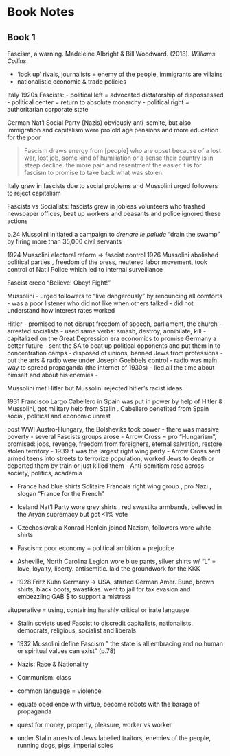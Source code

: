 
# Book Notes



## Book 1

Fascism, a warning. Madeleine Albright & Bill Woodward. (2018). _Williams Collins_.

- 'lock up' rivals, journalists = enemy of the people, immigrants are villains
- nationalistic economic & trade policies

Italy 1920s Fascists:
- political left = advocated dictatorship of dispossessed
- political center = return to absolute monarchy
- political right = authoritarian corporate state 

German Nat'l Social Party {Nazis}
obviously anti-semite, but also immigration and capitalism
were pro old age pensions and more education for the poor


> Fascism draws energy from [people] who are upset because of a lost war, lost job, some kind of humiliation or a sense their country is in steep decline. the more pain and resentment the easier it is for fascism to promise to take back what was stolen.

Italy grew in fascists due to social problems and Mussolini urged followers to reject capitalism

Fascists vs Socialists:
fascists grew in jobless volunteers who trashed newspaper offices, beat up workers and peasants and police ignored these actions


p.24 Mussolini initiated a campaign to _drenare le palude_ "drain the swamp" by firing more than 35,000 civil servants

1924 Mussolini electoral reform => fascist control
1926 Mussolini abolished political parties , freedom of the press, neutered labor movement, took control of Nat'l Police which led to internal surveillance

Fascist credo "Believe! Obey! Fight!"

Mussolini 
- urged followers to "live dangerously" by renouncing all comforts 
- was a poor listener who did not like when others talked
- did not understand how interest rates worked 


Hitler
- promised to not disrupt freedom of speech, parliament, the church
- arrested socialists
- used same verbs: smash, destroy, annihilate, kill
- capitalized on the Great Depression era economics to promise Germany a better future
- sent the SA to beat up political opponents and put them in to concentration camps
- disposed of unions, banned Jews from professions
- put the arts & radio were under Joseph Goebbels control
- radio was main way to spread propaganda (the internet of 1930s)
- lied all the time about himself and about his enemies
- 

Mussolini met Hitler but Mussolini rejected hitler's racist ideas

1931 Francisco Largo Cabellero in Spain was put in power by help of Hitler & Mussolini, got military help from Stalin . Cabellero benefited from Spain social, political and economic unrest 


post WWI Austro-Hungary, the Bolsheviks took power 
- there was massive poverty
- several Fascists groups arose
- Arrow Cross = pro "Hungarism", promised: jobs, revenge, freedom from foreigners, eternal salvation, restore stolen territory
- 1939 it was the largest right wing party
- Arrow Cross sent armed teens into streets to terrorize population, worked Jews to death or deported them by train or just killed them
- Anti-semitism rose across society, politics, academia


- France had blue shirts Solitaire Francais right wing group , pro Nazi , slogan "France for the French"

- Iceland Nat'l Party wore grey shirts , red swastika armbands, believed in the Aryan supremacy but got <1% vote

- Czechoslovakia Konrad Henlein joined Nazism, followers wore white shirts

- Fascism: poor economy + political ambition + prejudice

- Asheville, North Carolina Legion wore blue pants, silver shirts w/ "L" = love, loyalty, liberty. antisemitic. laid the groundwork for the KKK

- 1928 Fritz Kuhn Germany -> USA, started German Amer. Bund, brown shirts, black boots, swastikas. went to jail for tax evasion and embezzling GAB $ to support a mistress 

vituperative = using, containing harshly critical or irate language


- Stalin soviets used Fascist to discredit capitalists, nationalists, democrats, religious, socialist and liberals

- 1932 Mussolini define Fascism " the state is all embracing and no human or spiritual values can exist" (p.78)

- Nazis: Race & Nationality
- Communism: class

- common language = violence

- equate obedience with virtue, become robots with the barage of propaganda 

- quest for money, property, pleasure, worker vs worker
- under Stalin arrests of Jews labelled traitors, enemies of the people, running dogs, pigs, imperial spies


































